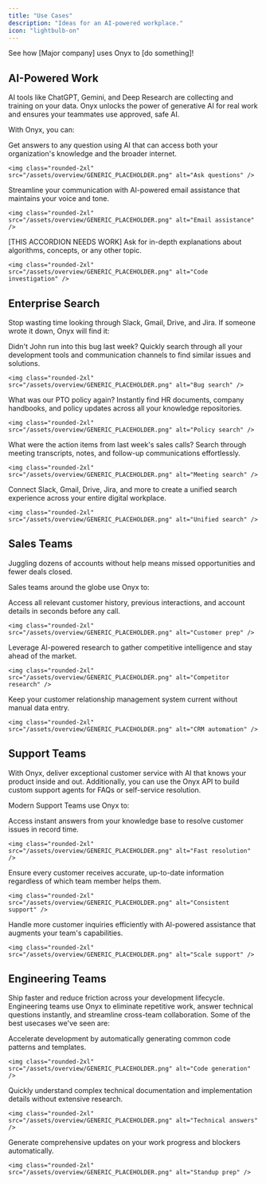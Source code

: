 ```yaml
---
title: "Use Cases"
description: "Ideas for an AI-powered workplace."
icon: "lightbulb-on"
---
```


<Note>See how [Major company] uses Onyx to [do something]!</Note>

## AI-Powered Work
AI tools like ChatGPT, Gemini, and Deep Research are collecting and training on your data. Onyx unlocks the power of generative AI for real work and ensures your teammates use approved, safe AI.

With Onyx, you can:

<AccordionGroup>
  <Accordion title="Ask questions about the world">
    Get answers to any question using AI that can access both your organization's knowledge and the broader internet.
    
    <img class="rounded-2xl" src="/assets/overview/GENERIC_PLACEHOLDER.png" alt="Ask questions" />
  </Accordion>

  <Accordion title="Draft, revise, or completely re-write your emails">
    Streamline your communication with AI-powered email assistance that maintains your voice and tone.
    
    <img class="rounded-2xl" src="/assets/overview/GENERIC_PLACEHOLDER.png" alt="Email assistance" />
  </Accordion>

  <Accordion title="Learn new concepts">
   [THIS ACCORDION NEEDS WORK] Ask for in-depth explanations about algorithms, concepts, or any other topic.
    
    <img class="rounded-2xl" src="/assets/overview/GENERIC_PLACEHOLDER.png" alt="Code investigation" />
  </Accordion>
</AccordionGroup>


## Enterprise Search
Stop wasting time looking through Slack, Gmail, Drive, and Jira. If someone wrote it down, Onyx will find it:

<AccordionGroup>
  <Accordion title="Find past bug reports and technical issues">
    Didn't John run into this bug last week? Quickly search through all your development tools and communication channels to find similar issues and solutions.
    
    <img class="rounded-2xl" src="/assets/overview/GENERIC_PLACEHOLDER.png" alt="Bug search" />
  </Accordion>

  <Accordion title="Access company policies and procedures">
    What was our PTO policy again? Instantly find HR documents, company handbooks, and policy updates across all your knowledge repositories.
    
    <img class="rounded-2xl" src="/assets/overview/GENERIC_PLACEHOLDER.png" alt="Policy search" />
  </Accordion>

  <Accordion title="Retrieve meeting notes and action items">
    What were the action items from last week's sales calls? Search through meeting transcripts, notes, and follow-up communications effortlessly.
    
    <img class="rounded-2xl" src="/assets/overview/GENERIC_PLACEHOLDER.png" alt="Meeting search" />
  </Accordion>

  <Accordion title="Search across all your tools">
    Connect Slack, Gmail, Drive, Jira, and more to create a unified search experience across your entire digital workplace.
    
    <img class="rounded-2xl" src="/assets/overview/GENERIC_PLACEHOLDER.png" alt="Unified search" />
  </Accordion>
</AccordionGroup>


## Sales Teams
Juggling dozens of accounts without help means missed opportunities and fewer deals closed. 

Sales teams around the globe use Onyx to:

<AccordionGroup>
  <Accordion title="Instantly get up to speed before a customer call">
    Access all relevant customer history, previous interactions, and account details in seconds before any call.
    
    <img class="rounded-2xl" src="/assets/overview/GENERIC_PLACEHOLDER.png" alt="Customer prep" />
  </Accordion>

  <Accordion title="Investigate their competitors with Deep Research">
    Leverage AI-powered research to gather competitive intelligence and stay ahead of the market.
    
    <img class="rounded-2xl" src="/assets/overview/GENERIC_PLACEHOLDER.png" alt="Competitor research" />
  </Accordion>

  <Accordion title="Automatically update their CRM">
    Keep your customer relationship management system current without manual data entry.
    
    <img class="rounded-2xl" src="/assets/overview/GENERIC_PLACEHOLDER.png" alt="CRM automation" />
  </Accordion>
</AccordionGroup>

## Support Teams
With Onyx, deliver exceptional customer service with AI that knows your product inside and out.
Additionally, you can use the Onyx API to build custom support agents for FAQs or self-service resolution.

Modern Support Teams use Onyx to:

<AccordionGroup>
  <Accordion title="Resolve tickets faster">
    Access instant answers from your knowledge base to resolve customer issues in record time.
    
    <img class="rounded-2xl" src="/assets/overview/GENERIC_PLACEHOLDER.png" alt="Fast resolution" />
  </Accordion>

  <Accordion title="Provide consistent answers">
    Ensure every customer receives accurate, up-to-date information regardless of which team member helps them.
    
    <img class="rounded-2xl" src="/assets/overview/GENERIC_PLACEHOLDER.png" alt="Consistent support" />
  </Accordion>

  <Accordion title="Scale their support without growing headcount">
    Handle more customer inquiries efficiently with AI-powered assistance that augments your team's capabilities.
    
    <img class="rounded-2xl" src="/assets/overview/GENERIC_PLACEHOLDER.png" alt="Scale support" />
  </Accordion>
</AccordionGroup>

## Engineering Teams
Ship faster and reduce friction across your development lifecycle. Engineering teams use Onyx to eliminate repetitive work, answer technical questions instantly, and streamline cross-team collaboration.
Some of the best usecases we've seen are:

<AccordionGroup>
  <Accordion title="Generate boilerplate code and reduce repetitive tasks">
    Accelerate development by automatically generating common code patterns and templates.
    
    <img class="rounded-2xl" src="/assets/overview/GENERIC_PLACEHOLDER.png" alt="Code generation" />
  </Accordion>

  <Accordion title="Get instant answers about APIs, libraries, and technical specs">
    Quickly understand complex technical documentation and implementation details without extensive research.
    
    <img class="rounded-2xl" src="/assets/overview/GENERIC_PLACEHOLDER.png" alt="Technical answers" />
  </Accordion>

  <Accordion title="Prep for standups with automated progress summaries">
    Generate comprehensive updates on your work progress and blockers automatically.
    
    <img class="rounded-2xl" src="/assets/overview/GENERIC_PLACEHOLDER.png" alt="Standup prep" />
  </Accordion>
</AccordionGroup>
